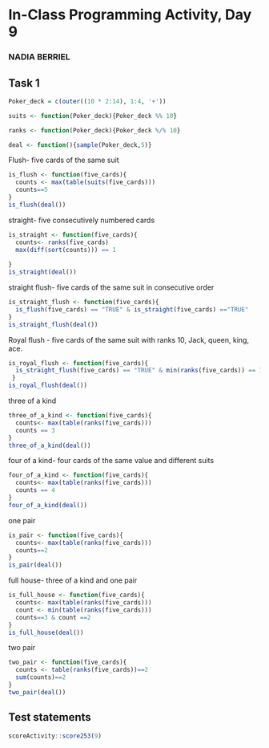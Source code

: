 # In-Class Programming Activity, Day 9

### NADIA BERRIEL

## Task 1
```r
Poker_deck = c(outer((10 * 2:14), 1:4, '+'))

suits <- function(Poker_deck){Poker_deck %% 10}

ranks <- function(Poker_deck){Poker_deck %/% 10}

deal <- function(){sample(Poker_deck,5)}
```

Flush- five cards of the same suit

```r
is_flush <- function(five_cards){
  counts <- max(table(suits(five_cards)))
  counts==5
}
is_flush(deal())
```

straight- five consecutively numbered cards

```r
is_straight <- function(five_cards){
  counts<- ranks(five_cards)
  max(diff(sort(counts))) == 1
  
}
is_straight(deal())
```
straight flush- five cards of the same suit in consecutive order

```r
is_straight_flush <- function(five_cards){
  is_flush(five_cards) == "TRUE" & is_straight(five_cards) =="TRUE"
}
is_straight_flush(deal())
```
Royal flush - five cards of the same suit with ranks 10, Jack, queen, king, ace.

```r
is_royal_flush <- function(five_cards){
  is_straight_flush(five_cards) == "TRUE" & min(ranks(five_cards)) == 10
 }
is_royal_flush(deal())
```
three of a kind

```r
three_of_a_kind <- function(five_cards){
  counts<- max(table(ranks(five_cards)))
  counts == 3
}
three_of_a_kind(deal())
```

four of a kind- four cards of the same value and different suits

```r
four_of_a_kind <- function(five_cards){
  counts<- max(table(ranks(five_cards)))
  counts == 4
}
four_of_a_kind(deal())
```
one pair

```r
is_pair <- function(five_cards){
  counts<- max(table(ranks(five_cards)))
  counts==2
}
is_pair(deal())
```

full house- three of a kind and one pair

```r
is_full_house <- function(five_cards){
  counts<- max(table(ranks(five_cards)))
  count <- min(table(ranks(five_cards)))
  counts==3 & count ==2 
}
is_full_house(deal())
```


two pair
```r
two_pair <- function(five_cards){
  counts <- table(ranks(five_cards))==2
  sum(counts)==2
}
two_pair(deal())
```


## Test statements

```r
scoreActivity::score253(9)
```